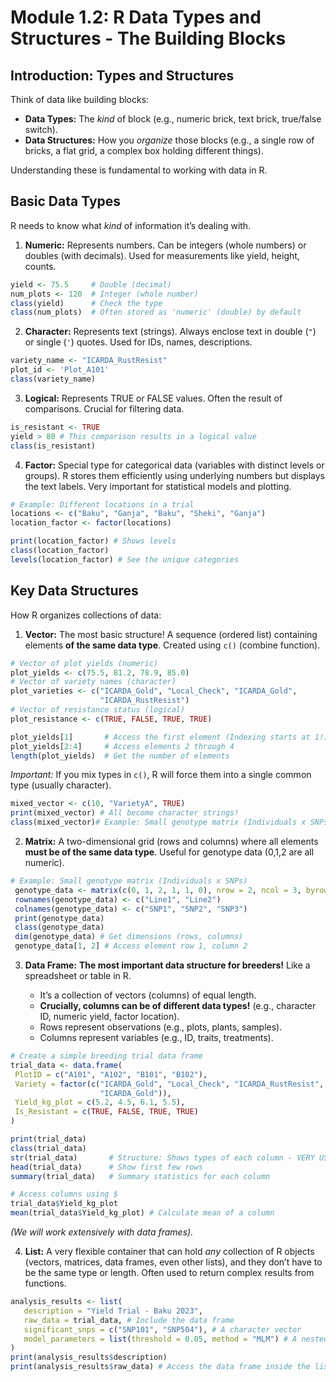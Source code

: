 # Module 1.2: R Data Types and Structures - The Building Blocks

## Introduction: Types and Structures

Think of data like building blocks:

-   **Data Types:** The *kind* of block (e.g., numeric brick, text brick, true/false switch).
-   **Data Structures:** How you *organize* those blocks (e.g., a single row of bricks, a flat grid, a complex box holding different things).

Understanding these is fundamental to working with data in R.

## Basic Data Types

R needs to know what *kind* of information it's dealing with.

1.  **Numeric:** Represents numbers. Can be integers (whole numbers) or doubles (with decimals). Used for measurements like yield, height, counts.

```r
yield <- 75.5     # Double (decimal)
num_plots <- 120  # Integer (whole number)
class(yield)      # Check the type
class(num_plots)  # Often stored as 'numeric' (double) by default
```

2.  **Character:** Represents text (strings). Always enclose text in double (`"`) or single (`'`) quotes. Used for IDs, names, descriptions.

```r
variety_name <- "ICARDA_RustResist"
plot_id <- 'Plot_A101'
class(variety_name)
```

3.  **Logical:** Represents TRUE or FALSE values. Often the result of comparisons. Crucial for filtering data.

```r
is_resistant <- TRUE
yield > 80 # This comparison results in a logical value
class(is_resistant)
```

4.  **Factor:** Special type for categorical data (variables with distinct levels or groups). R stores them efficiently using underlying numbers but displays the text labels. Very important for statistical models and plotting.

```r
# Example: Different locations in a trial
locations <- c("Baku", "Ganja", "Baku", "Sheki", "Ganja")
location_factor <- factor(locations)

print(location_factor) # Shows levels
class(location_factor)
levels(location_factor) # See the unique categories
```

## Key Data Structures

How R organizes collections of data:

1.  **Vector:** The most basic structure! A sequence (ordered list) containing elements **of the same data type**. Created using `c()` (combine function).

```r
# Vector of plot yields (numeric)
plot_yields <- c(75.5, 81.2, 78.9, 85.0)
# Vector of variety names (character)
plot_varieties <- c("ICARDA_Gold", "Local_Check", "ICARDA_Gold", 
                    "ICARDA_RustResist")
# Vector of resistance status (logical)
plot_resistance <- c(TRUE, FALSE, TRUE, TRUE)

plot_yields[1]       # Access the first element (Indexing starts at 1!)
plot_yields[2:4]     # Access elements 2 through 4
length(plot_yields)  # Get the number of elements
```

*Important:* If you mix types in `c()`, R will force them into a single common type (usually character).

```r
mixed_vector <- c(10, "VarietyA", TRUE)
print(mixed_vector) # All become character strings!
class(mixed_vector)# Example: Small genotype matrix (Individuals x SNPs)
```

2.  **Matrix:** A two-dimensional grid (rows and columns) where all elements **must be of the same data type**. Useful for genotype data (0,1,2 are all numeric).

```r
# Example: Small genotype matrix (Individuals x SNPs)
 genotype_data <- matrix(c(0, 1, 2, 1, 1, 0), nrow = 2, ncol = 3, byrow = TRUE)
 rownames(genotype_data) <- c("Line1", "Line2")
 colnames(genotype_data) <- c("SNP1", "SNP2", "SNP3")
 print(genotype_data)
 class(genotype_data)
 dim(genotype_data) # Get dimensions (rows, columns)
 genotype_data[1, 2] # Access element row 1, column 2
```

3.  **Data Frame:** **The most important data structure for breeders!** Like a spreadsheet or table in R.

    -   It's a collection of vectors (columns) of equal length.
    -   **Crucially, columns can be of different data types!** (e.g., character ID, numeric yield, factor location).
    -   Rows represent observations (e.g., plots, plants, samples).
    -   Columns represent variables (e.g., ID, traits, treatments).

```r
# Create a simple breeding trial data frame
trial_data <- data.frame(
 PlotID = c("A101", "A102", "B101", "B102"),
 Variety = factor(c("ICARDA_Gold", "Local_Check", "ICARDA_RustResist", 
                    "ICARDA_Gold")),
 Yield_kg_plot = c(5.2, 4.5, 6.1, 5.5),
 Is_Resistant = c(TRUE, FALSE, TRUE, TRUE)
)

print(trial_data)
class(trial_data)
str(trial_data)       # Structure: Shows types of each column - VERY USEFUL!
head(trial_data)      # Show first few rows
summary(trial_data)   # Summary statistics for each column

# Access columns using $
trial_data$Yield_kg_plot
mean(trial_data$Yield_kg_plot) # Calculate mean of a column
```

*(We will work extensively with data frames).*

4.  **List:** A very flexible container that can hold *any* collection of R objects (vectors, matrices, data frames, even other lists), and they don't have to be the same type or length. Often used to return complex results from functions.

```r
analysis_results <- list(
   description = "Yield Trial - Baku 2023",
   raw_data = trial_data, # Include the data frame
   significant_snps = c("SNP101", "SNP504"), # A character vector
   model_parameters = list(threshold = 0.05, method = "MLM") # A nested list
)
print(analysis_results$description)
print(analysis_results$raw_data) # Access the data frame inside the list
```
